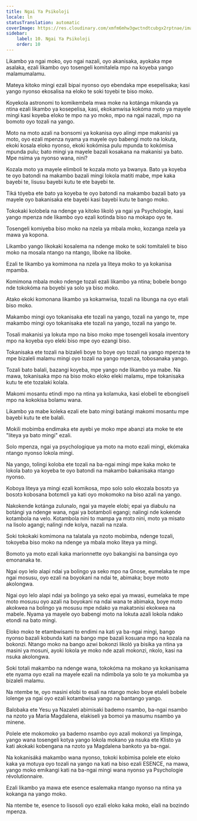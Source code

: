 ```yaml
---
title: Ngai Ya Psikoloji
locale: ln
statusTranslation: automatic
coverImage: https://res.cloudinary.com/xmfm6mhw3gwctndtcubgx2rptnae/image/upload/v1741354419/small_cover_la_gran_rebelion_28716e29d2.webp
sidebar:
    label: 10. Ngai Ya Psikoloji
    order: 10
---
```

Likambo ya ngai moko, oyo ngai nazali, oyo akanisaka, ayokaka mpe asalaka, ezali likambo oyo tosengeli komitalela mpo na koyeba yango malamumalamu.

Mateya kitoko mingi ezali bipai nyonso oyo ebendaka mpe esepelisaka; kasi yango nyonso ekosalisa na eloko te soki toyebi te biso moko.

Koyekola astronomi to komikembela mwa moke na kotánga mikanda ya ntina ezali likambo ya kosepelisa, kasi, ekokamwisa kokóma moto ya mayele mingi kasi koyeba eloko te mpo na yo moko, mpo na ngai nazali, mpo na bomoto oyo tozali na yango.

Moto na moto azali na bonsomi ya kokanisa oyo alingi mpe makanisi ya moto, oyo ezali mpenza nyama ya mayele oyo babengi moto na lokuta, ekoki kosala eloko nyonso, ekoki kokómisa pulu mpunda to kokómisa mpunda pulu; bato mingi ya mayele bazali kosakana na makanisi ya bato. Mpe nsima ya nyonso wana, nini?

Kozala moto ya mayele elimboli te kozala moto ya bwanya. Bato ya koyeba te oyo batondi na makambo bazali mingi lokola matiti mabe, mpe kaka bayebi te, lisusu bayebi kutu te ete bayebi te.

Tiká tóyeba ete bato ya koyeba te oyo batondi na makambo bazali bato ya mayele oyo bakanisaka ete bayebi kasi bayebi kutu te bango moko.

Tokokaki kolobela na ndenge ya kitoko likoló ya ngai ya Psychologie, kasi yango mpenza nde likambo oyo ezali kotinda biso na mokapo oyo te.

Tosengeli komiyeba biso moko na nzela ya mbala moko, kozanga nzela ya mawa ya kopona.

Likambo yango likokaki kosalema na ndenge moko te soki tomitaleli te biso moko na mosala ntango na ntango, liboke na liboke.

Ezali te likambo ya komimona na nzela ya liteya moko to ya kokanisa mpamba.

Komimona mbala moko ndenge tozali ezali likambo ya ntina; bobele bongo nde tokokóma na boyebi ya solo ya biso moko.

Atako ekoki komonana likambo ya kokamwisa, tozali na libunga na oyo etali biso moko.

Makambo mingi oyo tokanisaka ete tozali na yango, tozali na yango te, mpe makambo mingi oyo tokanisaka ete tozali na yango, tozali na yango te.

Tosali makanisi ya lokuta mpo na biso moko mpe tosengeli kosala inventory mpo na koyeba oyo eleki biso mpe oyo ezangi biso.

Tokanisaka ete tozali na bizaleli boye to boye oyo tozali na yango mpenza te mpe bizaleli malamu mingi oyo tozali na yango mpenza, tobosanaka yango.

Tozali bato balali, bazangi koyeba, mpe yango nde likambo ya mabe. Na mawa, tokanisaka mpo na biso moko eloko eleki malamu, mpe tokanisaka kutu te ete tozalaki kolala.

Makomi mosantu etindi mpo na ntina ya kolamuka, kasi elobeli te ebongiseli mpo na kokokisa bolamu wana.

Likambo ya mabe koleka ezali ete bato mingi batángi makomi mosantu mpe bayebi kutu te ete balali.

Mokili mobimba endimaka ete ayebi ye moko mpe abanzi ata moke te ete "liteya ya bato mingi" ezali.

Solo mpenza, ngai ya psychologique ya moto na moto ezali mingi, ekómaka ntango nyonso lokola mingi.

Na yango, tolingi koloba ete tozali na ba-ngai mingi mpe kaka moko te lokola bato ya koyeba te oyo batondi na makambo bakanisaka ntango nyonso.

Koboya liteya ya mingi ezali komikosa, mpo solo solo ekozala bosɔtɔ ya bosɔtɔ kobosana botɛmɛli ya kati oyo mokomoko na biso azali na yango.

Nakokende kotánga zulunalo, ngai ya mayele elobi; epai ya diabulu na botángi ya ndenge wana, ngai ya botamboli egangi; nalingi nde kokende kotambola na velo. Kotambola nini to mampa ya mɔtɔ nini, moto ya misato na lisolo agangi; nalingi nde kolya, nazali na nzala.

Soki tokokaki komimona na talatala ya nzoto mobimba, ndenge tozali, tokoyeba biso moko na ndenge ya mbala moko liteya ya mingi.

Bomoto ya moto ezali kaka marionnette oyo bakangisi na bansinga oyo emonanaka te.

Ngai oyo lelo alapi ndai ya bolingo ya seko mpo na Gnose, eumelaka te mpe ngai mosusu, oyo ezali na boyokani na ndai te, abimaka; boye moto akolongwa.

Ngai oyo lelo alapi ndai ya bolingo ya seko epai ya mwasi, eumelaka te mpe moto mosusu oyo azali na boyokani na ndai wana te abimaka, boye moto akokwea na bolingo ya mosusu mpe ndako ya makatɔnisi ekokwea na mabele. Nyama ya mayele oyo babengi moto na lokuta azali lokola ndako etondi na bato mingi.

Eloko moko te etambwisami to endimi na kati ya ba-ngai mingi, bango nyonso bazali kobunda kati na bango mpe bazali kosuana mpo na kozala na bokonzi. Ntango moko na bango azwi bokonzi likoló ya bisika ya ntina ya masini ya mosuni, ayoki lokola ye moko nde azali mokonzi, nkolo, kasi na nsuka akolongwa.

Soki totali makambo na ndenge wana, tokokóma na mokano ya kokanisama ete nyama oyo ezali na mayele ezali na ndimbola ya solo te ya mokumba ya bizaleli malamu.

Na ntembe te, oyo masini elobi to esali na ntango moko boye etaleli bobele lolenge ya ngai oyo ezali kotambwisa yango na bantango yango.

Balobaka ete Yesu ya Nazaleti abimisaki bademo nsambo, ba-ngai nsambo na nzoto ya Maria Magdalena, elakiseli ya bomoi ya masumu nsambo ya minene.

Polele ete mokomoko ya bademo nsambo oyo azali mokonzi ya limpinga, yango wana tosengeli kotya yango lokola mokano ya nsuka ete Klisto ya kati akokaki kobengana na nzoto ya Magdalena bankoto ya ba-ngai.

Na kokanisáká makambo wana nyonso, tokoki kobimisa polele ete eloko kaka ya motuya oyo tozali na yango na kati na biso ezali ESENCE, na mawa, yango moko emikangi kati na ba-ngai mingi wana nyonso ya Psychologie révolutionnaire.

Ezali likambo ya mawa ete esence esalemaka ntango nyonso na ntina ya kokanga na yango moko.

Na ntembe te, esence to lisosoli oyo ezali eloko kaka moko, elali na bozindo mpenza.

